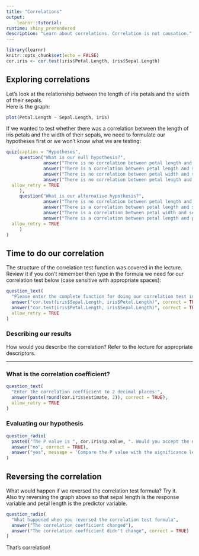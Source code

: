 ```yaml
---
title: "Correlations"
output: 
    learnr::tutorial:
runtime: shiny_prerendered
description: "Learn about correlations. Correlation is not causation."
---
```


```r
library(learnr)
knitr::opts_chunk$set(echo = FALSE)
cor.iris <- cor.test(iris$Petal.Length, iris$Sepal.Length)
```

## Exploring correlations

Let's look at the relationship between the length of iris petals and the width of their sepals.  
Here is the graph:

```r
plot(Petal.Length ~ Sepal.Length, iris)
```

If we wanted to test whether there was a correlation between the length of iris petals and the width of their sepals, we need to formulate our hypotheses first or we won't know what we are testing:

```r
quiz(caption = "Hypotheses",
     question("What is our null hypothesis?",
              answer("There is no correlation between petal length and sepal length", correct = TRUE),
              answer("There is a correlation between petal length and sepal length"),
              answer("There is no correlation between petal width and sepal length"),
              answer("There is no correlation between petal length and petal length"),
  allow_retry = TRUE
     ),
     question("What is our alternative hypothesis?",
              answer("There is no correlation between petal length and sepal length"),
              answer("There is a correlation between petal length and sepal length", correct = TRUE),
              answer("There is a correlation between petal width and sepal length"),
              answer("There is a correlation between petal length and petal length"),
  allow_retry = TRUE
     )
)
```

## Time to do our correlation

The structure of the correlation test function was covered in the lecture. Review it if you don't remember then type in the formula we need for our correlation test below (case sensitive with appropriate spaces):

```r
question_text(
  "Please enter the complete function for doing our correlation test in R:",
  answer("cor.test(iris$Sepal.Length, iris$Petal.Length)", correct = TRUE),
  answer("cor.test(iris$Petal.Length, iris$Sepal.Length)", correct = TRUE),
  allow_retry = TRUE
)
```


### Describing our results
How would you describe the correlation? Refer to the lecture for appropriate descriptors.

***

### What is the correlation coefficient?
```r
question_text(
  "Enter the correlation coefficient to 2 decimal places:",
  answer(paste(round(cor.iris$estimate, 2)), correct = TRUE),
  allow_retry = TRUE
)
```

### Evaluating our hypothesis
```r
question_radio(
  paste0("The P value is ", cor.iris$p.value, ". Would you accept the null hypothesis?"),
  answer("no", correct = TRUE),
  answer("yes", message = 'Compare the P value with the significance level we are testing at')
)
```

## Reversing the correlation

What would happen if we reversed the correlation test formula? Try it.  
Also try reversing the graph above so that sepal length is the response variable and petal length is the predictor variable.  

```r
question_radio(
  "What happened when you reversed the correlation test formula",
  answer("The correlation coefficient changed"),
  answer("The correlation coefficient didn't change", correct = TRUE)
)
```

That's correlation!


